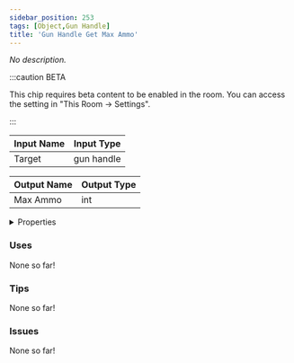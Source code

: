 ```yaml
---
sidebar_position: 253
tags: [Object,Gun Handle]
title: 'Gun Handle Get Max Ammo'
---
```


*No description.*

:::caution BETA

This chip requires beta content to be enabled in the room. You can access the setting in "This Room -> Settings".

:::


<EsbSvg />

| Input Name | Input Type |
|-----------|-----------|
| Target | gun handle |

| Output Name | Output Type |
|-----------|-----------|
| Max Ammo | int |


<details>
  <summary>Properties</summary>
  <div>
    <div>
    <table>
      <thead>
        <tr>
          <th>Is beta required?</th>
          <th>✅</th>
        </tr>
        <tr>
          <th>Is this chip a trolling risk?</th>
          <th>❌</th>
        </tr>
        <tr>
          <th>Is this chip a role assignment risk?</th>
          <th>❌</th>
        </tr>
        <tr>
          <th>Chip UUID</th>
          <th>0d6de11b-5487-4e61-9b4b-d6719b3aeb0f</th>
        </tr>
      </thead>
    </table>
    </div>
  </div>
</details>

### Uses

None so far!

### Tips

None so far!

### Issues

None so far!